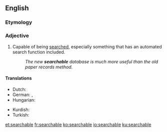 ==English==

===Etymology===
{{suffix|search|able|lang=en}}

===Adjective===
{{en-adj|-}}

# Capable of being [[search]]ed, especially something that has an automated search function included.
#: ''The new '''searchable''' database is much more useful than the old paper records method.''

====Translations====
{{trans-top|capable of being searched}}
* Dutch: {{t|nl|doorzoekbaar}}
* German: {{t|de|durchsuchbar}}, {{t|de|suchbar}}
* Hungarian: {{t|hu|kereshető}}
{{trans-mid}}
* Kurdish: {{t+|ku|lêgerbar|sc=ku-Arab}}
* Turkish: {{t|tr|aranabilir}}
{{trans-bottom}}

[[et:searchable]]
[[fr:searchable]]
[[ko:searchable]]
[[io:searchable]]
[[ku:searchable]]